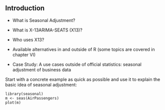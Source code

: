 ## Introduction

- What is Seasonal Adjustment?

- What is X-13ARIMA-SEATS (X13)?

- Who uses X13?

- Available alternatives in and outside of R (some topics are covered in chapter VI)

- Case Study: A use cases outside of official statistics: seasonal adjustment of business data

Start with a concrete example as quick as possible and use it to explain the basic idea of seasonal adjustment:

    library(seasonal)
    m <- seas(AirPassengers)
    plot(m)

